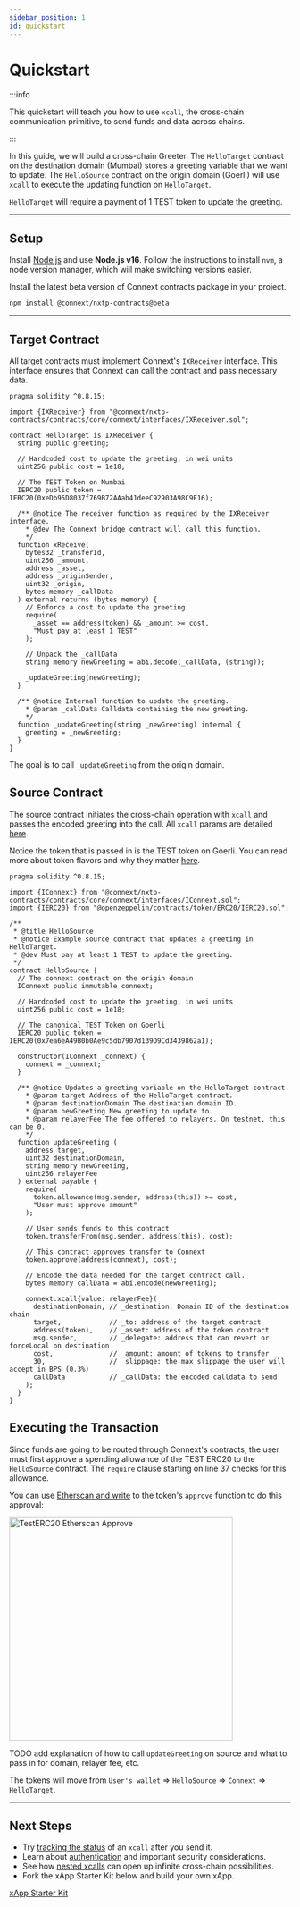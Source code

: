 ```yaml
---
sidebar_position: 1
id: quickstart
---
```



# Quickstart

:::info

This quickstart will teach you how to use `xcall`, the cross-chain communication primitive, to send funds and data across chains.

:::

In this guide, we will build a cross-chain Greeter. The `HelloTarget` contract on the destination domain (Mumbai) stores a greeting variable that we want to update. The `HelloSource` contract on the origin domain (Goerli) will use `xcall` to execute the updating function on `HelloTarget`.

`HelloTarget` will require a payment of 1 TEST token to update the greeting.

---

## Setup

Install [Node.js](https://nodejs.dev/en/learn/how-to-install-nodejs/) and use **Node.js v16**. Follow the instructions to install `nvm`, a node version manager, which will make switching versions easier.

Install the latest beta version of Connext contracts package in your project.

```bash npm2yarn
npm install @connext/nxtp-contracts@beta
```

---

## Target Contract

All target contracts must implement Connext's `IXReceiver` interface. This interface ensures that Connext can call the contract and pass necessary data. 

```solidity showLineNumbers
pragma solidity ^0.8.15;

import {IXReceiver} from "@connext/nxtp-contracts/contracts/core/connext/interfaces/IXReceiver.sol";

contract HelloTarget is IXReceiver {
  string public greeting;

  // Hardcoded cost to update the greeting, in wei units
  uint256 public cost = 1e18;

  // The TEST Token on Mumbai
  IERC20 public token = IERC20(0xeDb95D8037f769B72AAab41deeC92903A98C9E16);

  /** @notice The receiver function as required by the IXReceiver interface.
    * @dev The Connext bridge contract will call this function.
    */
  function xReceive(
    bytes32 _transferId,
    uint256 _amount,
    address _asset,
    address _originSender,
    uint32 _origin,
    bytes memory _callData
  ) external returns (bytes memory) {
    // Enforce a cost to update the greeting
    require(
      _asset == address(token) && _amount >= cost,
      "Must pay at least 1 TEST"
    );

    // Unpack the _callData
    string memory newGreeting = abi.decode(_callData, (string));

    _updateGreeting(newGreeting);
  }

  /** @notice Internal function to update the greeting.
    * @param _callData Calldata containing the new greeting.
    */
  function _updateGreeting(string _newGreeting) internal {
    greeting = _newGreeting;
  }
}
```

The goal is to call `_updateGreeting` from the origin domain.

## Source Contract

The source contract initiates the cross-chain operation with `xcall` and passes the encoded greeting into the call. All `xcall` params are detailed [here](./reference/contracts/calls#xcall).

Notice the token that is passed in is the TEST token on Goerli. You can read more about token flavors and why they matter [here](./reference/faq#what-are-token-flavors).

```solidity showLineNumbers
pragma solidity ^0.8.15;

import {IConnext} from "@connext/nxtp-contracts/contracts/core/connext/interfaces/IConnext.sol";
import {IERC20} from "@openzeppelin/contracts/token/ERC20/IERC20.sol";

/**
 * @title HelloSource
 * @notice Example source contract that updates a greeting in HelloTarget.
 * @dev Must pay at least 1 TEST to update the greeting.
 */
contract HelloSource {
  // The connext contract on the origin domain
  IConnext public immutable connext;

  // Hardcoded cost to update the greeting, in wei units
  uint256 public cost = 1e18;

  // The canonical TEST Token on Goerli
  IERC20 public token = IERC20(0x7ea6eA49B0b0Ae9c5db7907d139D9Cd3439862a1);

  constructor(IConnext _connext) {
    connext = _connext;
  }

  /** @notice Updates a greeting variable on the HelloTarget contract.
    * @param target Address of the HelloTarget contract.
    * @param destinationDomain The destination domain ID.
    * @param newGreeting New greeting to update to.
    * @param relayerFee The fee offered to relayers. On testnet, this can be 0.
    */
  function updateGreeting (
    address target, 
    uint32 destinationDomain,
    string memory newGreeting,
    uint256 relayerFee
  ) external payable {
    require(
      token.allowance(msg.sender, address(this)) >= cost,
      "User must approve amount"
    );

    // User sends funds to this contract
    token.transferFrom(msg.sender, address(this), cost);

    // This contract approves transfer to Connext
    token.approve(address(connext), cost);

    // Encode the data needed for the target contract call.
    bytes memory callData = abi.encode(newGreeting);

    connext.xcall{value: relayerFee}(
      destinationDomain, // _destination: Domain ID of the destination chain
      target,            // _to: address of the target contract
      address(token),    // _asset: address of the token contract
      msg.sender,        // _delegate: address that can revert or forceLocal on destination
      cost,              // _amount: amount of tokens to transfer
      30,                // _slippage: the max slippage the user will accept in BPS (0.3%)
      callData           // _callData: the encoded calldata to send
    );
  }
}
```

## Executing the Transaction

Since funds are going to be routed through Connext's contracts, the user must first approve a spending allowance of the TEST ERC20 to the `HelloSource` contract. The `require` clause starting on line 37 checks for this allowance. 

You can use [Etherscan and write](https://goerli.etherscan.io/address/0x7ea6eA49B0b0Ae9c5db7907d139D9Cd3439862a1#writeContract) to the token's `approve` function to do this approval: 

<img src="/img/developers/TestERC20_Etherscan_Approve.png" alt="TestERC20 Etherscan Approve" width="400"/>

TODO add explanation of how to call `updateGreeting` on source and what to pass in for domain, relayer fee, etc.

The tokens will move from `User's wallet` => `HelloSource` => `Connext` => `HelloTarget`.

---

## Next Steps

- Try [tracking the status](./guides/xcall-status) of an `xcall` after you send it.
- Learn about [authentication](./guides/authentication) and important security considerations.
- See how [nested xcalls](./guides/nested-xcalls) can open up infinite cross-chain possibilities.
- Fork the xApp Starter Kit below and build your own xApp.

[xApp Starter Kit](https://github.com/connext/xapp-starter/)

